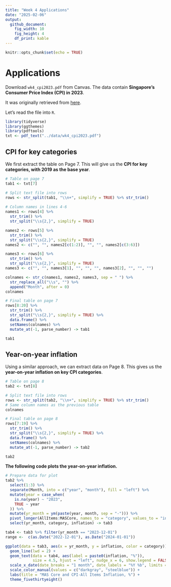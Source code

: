 ```yaml
---
title: "Week 4 Applications"
date: "2025-02-06"
output: 
  github_document:
    fig_width: 10
    fig_height: 4
    df_print: kable
---
```


```r
knitr::opts_chunk$set(echo = TRUE)
```

# Applications

Download `wk4_cpi2023.pdf` from Canvas. The data contain **Singapore's Consumer Price Index (CPI) in 2023**. 

It was originally retrieved from [here](https://www.mas.gov.sg/monetary-policy/consumer-price-developments).

Let's read the file into `R`.

```r
library(tidyverse)
library(ggthemes)
library(pdftools)
txt <- pdf_text("../data/wk4_cpi2023.pdf")
```

## CPI for key categories

We first extract the table on Page 7. This will give us the **CPI for key categories, with 2019 as the base year**.

```r
# Table on page 7
tab1 <- txt[7]

# Split text file into rows
rows <- str_split(tab1, "\\n+", simplify = TRUE) %>% str_trim()
  
# Column names in lines 4-6
names1 <- rows[4] %>%
  str_trim() %>%
  str_split("\\s{2,}", simplify = TRUE)

names2 <- rows[5] %>%
  str_trim() %>%
  str_split("\\s{2,}", simplify = TRUE) 
names2 <- c("", "", names2[c(1:2)], "", "", names2[c(3:6)])

names3 <- rows[6] %>%
  str_trim() %>%
  str_split("\\s{2,}", simplify = TRUE) 
names3 <- c("", "", names3[1], "", "", "", names3[2], "", "", "")

colnames <- str_c(names1, names2, names3, sep = " ") %>% 
  str_replace_all("\\s", "") %>%
  append("Month", after = 0)
colnames

# Final table on page 7
rows[8:20] %>%
  str_trim() %>%
  str_split("\\s{2,}", simplify = TRUE) %>%
  data.frame() %>%
  setNames(colnames) %>%
  mutate_at(-1, parse_number) -> tab1

tab1
```

## Year-on-year inflation

Using a similar approach, we can extract data on Page 8. This gives us the **year-on-year inflation on key CPI categories**.

```r
# Table on page 8
tab2 <- txt[8]

# Split text file into rows
rows <- str_split(tab2, "\\n+", simplify = TRUE) %>% str_trim()
# Same column names as the previous table
colnames

# Final table on page 8
rows[7:19] %>%
  str_trim() %>%
  str_split("\\s{2,}", simplify = TRUE) %>%
  data.frame() %>%
  setNames(colnames) %>%
  mutate_at(-1, parse_number) -> tab2

tab2
```

**The following code plots the year-on-year inflation.**

```r
# Prepare data for plot
tab2 %>%
  select(1:3) %>%
  separate(Month, into = c("year", "month"), fill = "left") %>%
  mutate(year = case_when(
    is.na(year) ~ "2023",
    TRUE ~ year
  )) %>%
  mutate(yr_month = ym(paste(year, month, sep = "-"))) %>%
  pivot_longer(AllItems:MASCore, names_to = "category", values_to = "inflation") %>%
  select(yr_month, category, inflation) -> tab3

tab4 <- tab3 %>% filter(yr_month == "2023-12-01")
range <-  c(as.Date("2022-12-01"), as.Date("2024-01-01"))
```

```r
ggplot(data = tab3, aes(x = yr_month, y = inflation, color = category)) +
  geom_line(lwd = 2) +
  geom_text(data = tab4, aes(label = paste0(inflation, "%")), 
            size = 4.5, hjust = "left", nudge_x = 6, show.legend = FALSE) +
  scale_x_date(date_breaks = "1 month", date_labels = "%Y %b", limits = range) +
  scale_color_manual(values = c("darkgray", "steelblue")) +
  labs(title = "MAS Core and CPI-All Items Inflation, %") +
  theme_fivethirtyeight()
```